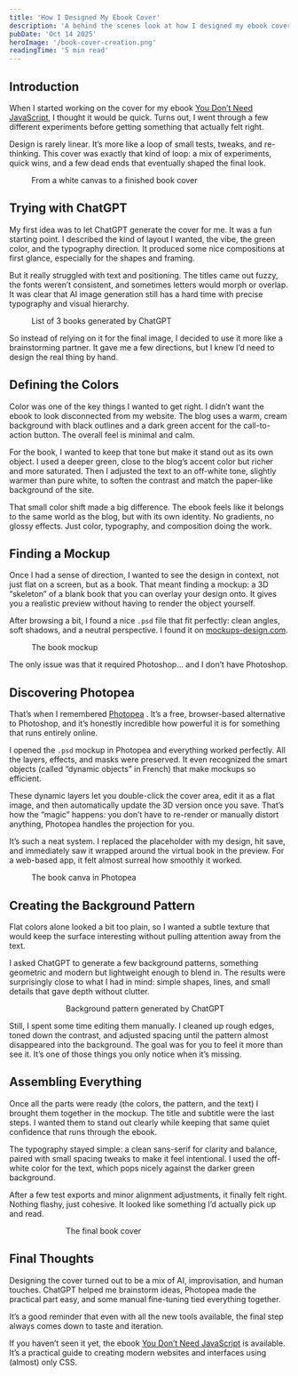 ```yaml
---
title: 'How I Designed My Ebook Cover'
description: 'A behind the scenes look at how I designed my ebook cover, from AI drafts and Photopea mockups to color matching and a clean, minimal design style.'
pubDate: 'Oct 14 2025'
heroImage: '/book-cover-creation.png'
readingTime: '5 min read'
---
```



## Introduction

When I started working on the cover for my ebook [You Don’t Need JavaScript](https://theosoti.com/you-dont-need-js/), I thought it would be quick.
Turns out, I went through a few different experiments before getting something that actually felt right.

Design is rarely linear. It’s more like a loop of small tests, tweaks, and re-thinking. This cover was exactly that kind of loop: a mix of experiments, quick wins, and a few dead ends that eventually shaped the final look.

<figure>
  <Picture
    src={covercreation}
    alt="List of 3 books generated by GPT"
    width="1396"
    height="592"
    style="border: 2px solid var(--border);
    border-radius: 0;
    display: block; 
		margin: auto;"
  />
  <figcaption>From a white canvas to a finished book cover</figcaption>
</figure>

## Trying with ChatGPT

My first idea was to let ChatGPT generate the cover for me.
It was a fun starting point. I described the kind of layout I wanted, the vibe, the green color, and the typography direction. It produced some nice compositions at first glance, especially for the shapes and framing.

But it really struggled with text and positioning.
The titles came out fuzzy, the fonts weren’t consistent, and sometimes letters would morph or overlap. It was clear that AI image generation still has a hard time with precise typography and visual hierarchy.

<figure>
  <Picture
    src={bookcover}
    alt="List of 3 books generated by ChatGPT"
    width="1396"
    height="592"
    style="border: 2px solid var(--border);
    border-radius: 0;
    display: block; 
		margin: auto;"
  />
  <figcaption>List of 3 books generated by ChatGPT</figcaption>
</figure>

So instead of relying on it for the final image, I decided to use it more like a brainstorming partner. It gave me a few directions, but I knew I’d need to design the real thing by hand.

## Defining the Colors

Color was one of the key things I wanted to get right. I didn’t want the ebook to look disconnected from my website.
The blog uses a warm, cream background with black outlines and a dark green accent for the call-to-action button. The overall feel is minimal and calm.

For the book, I wanted to keep that tone but make it stand out as its own object.
I used a deeper green, close to the blog’s accent color but richer and more saturated. Then I adjusted the text to an off-white tone, slightly warmer than pure white, to soften the contrast and match the paper-like background of the site.

That small color shift made a big difference. The ebook feels like it belongs to the same world as the blog, but with its own identity.
No gradients, no glossy effects. Just color, typography, and composition doing the work.

## Finding a Mockup

Once I had a sense of direction, I wanted to see the design in context, not just flat on a screen, but as a book.
That meant finding a mockup: a 3D “skeleton” of a blank book that you can overlay your design onto. It gives you a realistic preview without having to render the object yourself.

After browsing a bit, I found a nice `.psd` file that fit perfectly: clean angles, soft shadows, and a neutral perspective. I found it on [mockups-design.com](https://mockups-design.com/free-book-mockups/).

<figure>
  <Picture
    src={emptybook}
    alt="The book mockup"
    width="1741"
    height="964"
    style="border: 2px solid var(--border);
    border-radius: 0;
    display: block; 
		margin: auto;"
  />
  <figcaption>The book mockup</figcaption>
</figure>

The only issue was that it required Photoshop… and I don’t have Photoshop.

## Discovering Photopea

That’s when I remembered [Photopea](https://www.photopea.com/)
.
It’s a free, browser-based alternative to Photoshop, and it’s honestly incredible how powerful it is for something that runs entirely online.

I opened the `.psd` mockup in Photopea and everything worked perfectly.
All the layers, effects, and masks were preserved. It even recognized the smart objects (called “dynamic objects” in French) that make mockups so efficient.

These dynamic layers let you double-click the cover area, edit it as a flat image, and then automatically update the 3D version once you save.
That’s how the “magic” happens: you don’t have to re-render or manually distort anything, Photopea handles the projection for you.

It’s such a neat system. I replaced the placeholder with my design, hit save, and immediately saw it wrapped around the virtual book in the preview.
For a web-based app, it felt almost surreal how smoothly it worked.

<figure>
  <Picture
    src={photopea}
    alt="The book canva in Photopea"
    width="1741"
    height="964"
    style="border: 2px solid var(--border);
    border-radius: 0;
    display: block; 
		margin: auto;"
  />
  <figcaption>The book canva in Photopea</figcaption>
</figure>

## Creating the Background Pattern

Flat colors alone looked a bit too plain, so I wanted a subtle texture that would keep the surface interesting without pulling attention away from the text.

I asked ChatGPT to generate a few background patterns, something geometric and modern but lightweight enough to blend in.
The results were surprisingly close to what I had in mind: simple shapes, lines, and small details that gave depth without clutter.

<figure>
  <Picture
    src={backgroundpattern}
    alt="Background pattern generated by ChatGPT"
    width="1024"
    height="1536"
    style="border: 2px solid var(--border);
    border-radius: 0;
    display: block; 
		margin: auto;
		max-width: 300px;"
  />
  <figcaption>Background pattern generated by ChatGPT</figcaption>
</figure>

Still, I spent some time editing them manually.
I cleaned up rough edges, toned down the contrast, and adjusted spacing until the pattern almost disappeared into the background. The goal was for you to feel it more than see it.
It’s one of those things you only notice when it’s missing.

## Assembling Everything

Once all the parts were ready (the colors, the pattern, and the text) I brought them together in the mockup.
The title and subtitle were the last steps. I wanted them to stand out clearly while keeping that same quiet confidence that runs through the ebook.

The typography stayed simple: a clean sans-serif for clarity and balance, paired with small spacing tweaks to make it feel intentional.
I used the off-white color for the text, which pops nicely against the darker green background.

After a few test exports and minor alignment adjustments, it finally felt right.
Nothing flashy, just cohesive. It looked like something I’d actually pick up and read.

<figure>
  <Picture
    src={finalbookcover}
    alt="The final book cover"
    width="1024"
    height="1536"
    style="border: 2px solid var(--border);
    border-radius: 0;
    display: block; 
		margin: auto;
		max-width: 300px;"
  />
  <figcaption>The final book cover</figcaption>
</figure>

## Final Thoughts

Designing the cover turned out to be a mix of AI, improvisation, and human touches.
ChatGPT helped me brainstorm ideas, Photopea made the practical part easy, and some manual fine-tuning tied everything together.

It’s a good reminder that even with all the new tools available, the final step always comes down to taste and iteration.

If you haven’t seen it yet, the ebook [You Don’t Need JavaScript](https://theosoti.com/you-dont-need-js/) is available.
It’s a practical guide to creating modern websites and interfaces using (almost) only CSS.
